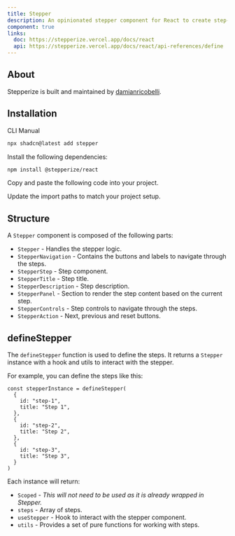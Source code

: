 ```yaml
---
title: Stepper
description: An opinionated stepper component for React to create step-by-step workflows.
component: true
links:
  doc: https://stepperize.vercel.app/docs/react
  api: https://stepperize.vercel.app/docs/react/api-references/define
---
```


<ComponentPreview className="[&_.preview]:justify-start" name="stepper-demo" />

## About

Stepperize is built and maintained by [damianricobelli](https://x.com/damianricobelli).

## Installation

<Tabs defaultValue="cli">

<TabsList>
  <TabsTrigger value="cli">CLI</TabsTrigger>
  <TabsTrigger value="manual">Manual</TabsTrigger>
</TabsList>
<TabsContent value="cli">

```bash
npx shadcn@latest add stepper
```

</TabsContent>

<TabsContent value="manual">

<Steps>

<Step>Install the following dependencies:</Step>

```bash
npm install @stepperize/react
```

<Step>Copy and paste the following code into your project.</Step>

<ComponentSource name="stepper" />

<Step>Update the import paths to match your project setup.</Step>

</Steps>

</TabsContent>

</Tabs>

## Structure

A `Stepper` component is composed of the following parts:

- `Stepper` - Handles the stepper logic.
- `StepperNavigation` - Contains the buttons and labels to navigate through the steps.
- `StepperStep` - Step component.
- `StepperTitle` - Step title.
- `StepperDescription` - Step description.
- `StepperPanel` - Section to render the step content based on the current step.
- `StepperControls` - Step controls to navigate through the steps.
- `StepperAction` - Next, previous and reset buttons.

## defineStepper

The `defineStepper` function is used to define the steps. It returns a `Stepper` instance with a hook and utils to interact with the stepper.

For example, you can define the steps like this:

```tsx
const stepperInstance = defineStepper(
  {
    id: "step-1",
    title: "Step 1",
  },
  {
    id: "step-2",
    title: "Step 2",
  },
  {
    id: "step-3",
    title: "Step 3",
  }
)
```

Each instance will return:

- `Scoped` - _This will not need to be used as it is already wrapped in Stepper._
- `steps` - Array of steps.
- `useStepper` - Hook to interact with the stepper component.
- `utils` - Provides a set of pure functions for working with steps.
